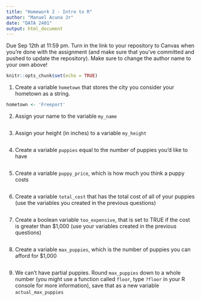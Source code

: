```yaml
---
title: "Homework 2 - Intro to R"
author: "Manuel Acuna Jr"
date: "DATA 2401"
output: html_document
---
```



Due Sep 12th at 11:59 pm. Turn in the link to your repository to Canvas when you're done with the assignment (and make sure that you've committed and pushed to update the repository). Make sure to change the author name to your own above!

```r
knitr::opts_chunk$set(echo = TRUE)
```

1. Create a variable `hometown` that stores the city you consider your hometown as a string. 

```r
hometown <- 'Freeport'
```


2. Assign your name to the variable `my_name`

```r

```

3. Assign your height (in inches) to a variable `my_height`

```r

```

4. Create a variable `puppies` equal to the number of puppies you'd like to have

```r

```

5. Create a variable `puppy_price`, which is how much you think a puppy costs

```r

```

6. Create a variable `total_cost` that has the total cost of all of your puppies (use the variables you created in the previous questions)

```r

```

7. Create a boolean variable `too_expensive`, that is set to TRUE if the cost is greater than $1,000 (use your variables created in the previous questions)

```r

```

8. Create a variable `max_puppies`, which is the number of puppies you can afford for $1,000

```r

```

9.  We can't have partial puppies. Round `max_puppies` down to a whole number (you might use a function called `floor`, type `?floor` in your R console for more information), save that as a new variable `actual_max_puppies`

```r

```

